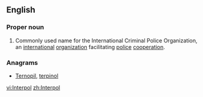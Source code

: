 {{wikipedia}}
==English==

===Proper noun===
{{en-proper noun}}

# Commonly used name for the  International Criminal Police Organization,  an [[international]] [[organization]] facilitating [[police]] [[cooperation]].

===Anagrams===
* [[Ternopil#English|Ternopil]], [[terpinol#English|terpinol]]

[[vi:Interpol]]
[[zh:Interpol]]